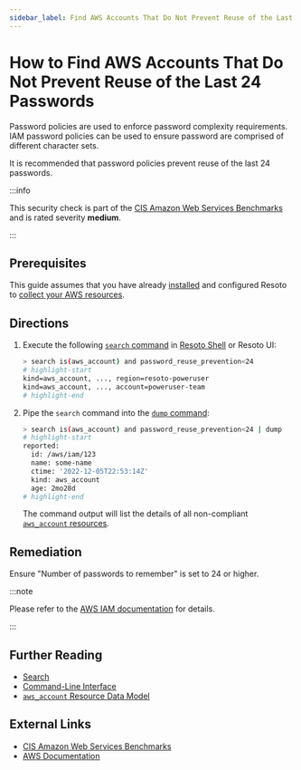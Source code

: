 ```yaml
---
sidebar_label: Find AWS Accounts That Do Not Prevent Reuse of the Last 24 Passwords
---
```


# How to Find AWS Accounts That Do Not Prevent Reuse of the Last 24 Passwords

Password policies are used to enforce password complexity requirements. IAM password policies can be used to ensure password are comprised of different character sets.

It is recommended that password policies prevent reuse of the last 24 passwords.

:::info

This security check is part of the [CIS Amazon Web Services Benchmarks](https://cisecurity.org/benchmark/amazon_web_services) and is rated severity **medium**.

:::

## Prerequisites

This guide assumes that you have already [installed](../../../getting-started/install-resoto/index.mdx) and configured Resoto to [collect your AWS resources](../../../how-to-guides/data-sources/collect-aws-resource-data.mdx).

## Directions

1. Execute the following [`search` command](../../../reference/cli/search-commands/search.mdx) in [Resoto Shell](../../../reference/components/shell.mdx) or Resoto UI:

   ```bash
   > search is(aws_account) and password_reuse_prevention<24
   # highlight-start
   ​kind=aws_account, ..., region=resoto-poweruser
   ​kind=aws_account, ..., account=poweruser-team
   # highlight-end
   ```

2. Pipe the `search` command into the [`dump` command](../../../reference/cli/format-commands/dump.mdx):

   ```bash
   > search is(aws_account) and password_reuse_prevention<24 | dump
   # highlight-start
   ​reported:
   ​  id: /aws/iam/123
   ​  name: some-name
   ​  ctime: '2022-12-05T22:53:14Z'
   ​  kind: aws_account
   ​  age: 2mo28d
   # highlight-end
   ```

   The command output will list the details of all non-compliant [`aws_account` resources](../../../reference/unified-data-model/aws.mdx#aws_account).

## Remediation

Ensure "Number of passwords to remember" is set to 24 or higher.

:::note

Please refer to the [AWS IAM documentation](https://docs.aws.amazon.com/IAM/latest/UserGuide/id_credentials_passwords_account-policy.html) for details.

:::

## Further Reading

- [Search](../../../reference/search/index.mdx)
- [Command-Line Interface](../../../reference/cli/index.mdx)
- [`aws_account` Resource Data Model](../../../reference/unified-data-model/aws.mdx#aws_account)

## External Links

- [CIS Amazon Web Services Benchmarks](https://cisecurity.org/benchmark/amazon_web_services)
- [AWS Documentation](https://docs.aws.amazon.com/IAM/latest/UserGuide/id_credentials_passwords_account-policy.html)
